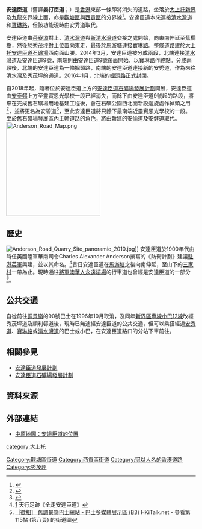 {{Infobox Hong Kong Road
|中文街道名稱 = 安達臣道
|英文街道名稱 = Anderson Road
|圖片   = File:Anderson Road, Hong Kong.JPG
|圖片說明 = 安達臣道中段
|圖片2    =
|圖片說明2 =
|隸屬幹線  =
|路段總長度 = 3.1
|車速限制   =
|行車線數量 = 單線雙程
|所在地區 = [[觀塘區|觀塘區]]／[[西貢區|西貢區]]
|起點     = [[寶琳路|寶琳路]]
|終點     = 安秀道
|道路命名日期 =
|行人專用區 =
|命名文件   =
|道路動工日期 =
|道路興建計劃 =
|道路舊名資料 = 晏打臣道
|道路封閉日期 =
|通車日期 =
|收費 =
}}
'''安達臣道'''（舊譯'''晏打臣道'''；{{lang-en|Anderson Road}}）是[[香港|香港]]東部一條即將消失的道路，坐落於[[大上托|大上托]][[新界|新界]]及[[九龍|九龍]]交界線上面，亦是[[觀塘區|觀塘區]]與[[西貢區|西貢區]]的分界線<ref>{{Cite web |url=http://www.eac.gov.hk/pdf/distco/maps/dc2011j.pdf |title=2011年區議會選舉選區分界圖 |access-date=2011-08-07 |archive-date=2018-11-22 |archive-url=https://web.archive.org/web/20181122223641/https://www.eac.gov.hk/pdf/distco/maps/dc2011j.pdf |dead-url=no }}</ref>。安達臣道本來連接[[清水灣道|清水灣道]]和[[寶琳路|寶琳路]]，但該功能現時由安秀道取代。

安達臣道由[[茶寮坳|茶寮坳]]對上、[[清水灣道|清水灣道]]與[[新清水灣道|新清水灣道]]交接之處開始，向東南伸延至蕉欄樹，然後於[[秀茂坪|秀茂坪]]對上位置向東走，最後於[[馬游塘|馬游塘]]連接[[寶琳路|寶琳路]]。整條道路建於[[大上托|大上托]][[安達臣道石礦場|安達臣道石礦場]]西南面山腰。2014年3月，安達臣道被分成兩段，北端連接[[清水灣道|清水灣道]]及安達臣道9號，南端則由安達臣道9號後面開始，以寶琳路作終點。分成兩段後，北端的安達臣道為一條掘頭路，南端的安達臣道連接新的安秀道，作為來往清水灣及秀茂坪的通道。2016年1月，北端的[[掘頭路|掘頭路]]正式封閉。

自2018年起，隨著位於安達臣道上方的[[安達臣道石礦場發展計劃|安達臣道石礦場發展計劃]]開展，安達臣道由[[安泰邨|安泰邨]]上方至靈實恩光學校一段已經消失，而餘下由安達臣道9號起的路段，將來在完成舊石礦場用地基建工程後，會在石礦公園西北面新設迴旋處作掉頭之用<ref>{{Cite web |url=https://www.cedd.gov.hk/eng/projects/major/doc/CDEARQZ0003.pdf |title=安達臣道石礦場發展工程位置圖 |access-date=2019-04-10 |archive-url=https://web.archive.org/web/20181009192820/https://www.cedd.gov.hk/eng/projects/major/doc/CDEARQZ0003.pdf |archive-date=2018-10-09 |dead-url=yes }}</ref>，並將更名為安碧道<ref>{{Cite web |url=https://www.gld.gov.hk/egazette/pdf/20212542/cgn202125426649.pdf |title=擬更改街道名稱公告 |access-date=2021-10-22 |dead-url=no |archive-date=2022-02-24 |archive-url=https://web.archive.org/web/20220224042021/https://www.gld.gov.hk/egazette/pdf/20212542/cgn202125426649.pdf }}</ref>，至此安達臣道將只餘下最南端近靈實恩光學校的一段。至於舊石礦場發展區內主幹道路的角色，將由新建的[[安愉道|安愉道]]及[[安健道|安健道]]取代。
[[File:Anderson_Road_Map.png|250px]]

== 歷史 ==
[[File:Anderson_Road_Quarry_Site_panoramio_2010.jpg|thumb]]]]
安達臣道於1900年代由時任英國陸軍華南司令Charles Alexander Anderson撰寫的《防衛計劃》建議[[駐港英軍|駐港英軍]]興建，並以其命名。<ref>[http://www.skywalker.autozine.org/Place/1092_Anderson_Road/P1.html] {{Wayback|url=http://www.skywalker.autozine.org/Place/1092_Anderson_Road/P1.html |date=20220118150949 }} 天行足跡《全走安達臣道》</ref>昔日安達臣道在[[馬游塘|馬游塘]]之後向南伸延，至山下的[[三家村_(九龍)|三家村]]一帶為止。現時通往[[將軍澳華人永遠墳場|將軍澳華人永遠墳場]]的行車道也曾經是安達臣道的一部分<ref>[http://www.hkitalk.net/HKiTalk2/viewthread.php?tid=293831&extra=page%3D1&page=1 ［徵相］ 舊調景嶺巴士總站 - 巴士多媒體展示區 (B3) ] {{Wayback|url=http://www.hkitalk.net/HKiTalk2/viewthread.php?tid=293831&extra=page%3D1&page=1 |date=20150924030901 }} HKiTalk.net - 參看第115帖 (第八頁) 的街道圖</ref>。

== 公共交通 ==
自從前往[[調景嶺|調景嶺]]的90號巴士在1996年10月取消，及同年[[新界區專線小巴12線|新界區專線小巴12線]]改經秀茂坪道及順利邨道後，現時已無途經安達臣道的公共交通，但可以乘搭經過[[安秀道|安秀道]]、[[寶琳路|寶琳路]]或[[清水灣道|清水灣道]]的巴士或小巴，在安達臣道路口的分站下車前往。

== 相關參見 ==
* [[安達臣道發展計劃|安達臣道發展計劃]]
* [[安達臣道石礦場發展計劃|安達臣道石礦場發展計劃]]

==資料來源==
<references/>

==外部連結==
* [http://www.centamap.com/scripts/centamap2.asp?lg=B5&cx=841663&cy=821258&zm=5&mx=841663&my=821258&ms=2&sx=&sy=&ss=0&sl=&vm=&lb=&ly= 中原地圖：安達臣道的位置] {{Wayback|url=http://www.centamap.com/scripts/centamap2.asp?lg=B5&cx=841663&cy=821258&zm=5&mx=841663&my=821258&ms=2&sx=&sy=&ss=0&sl=&vm=&lb=&ly= |date=20070929122322 }}

{{安達臣道發展計劃}}
{{安達臣道石礦場發展計劃}}
[[category:大上托|category:大上托]]
[[Category:觀塘區街道|Category:觀塘區街道]]
[[Category:西貢區街道|Category:西貢區街道]]
[[Category:冠以人名的香港道路|Category:冠以人名的香港道路]]
[[Category:秀茂坪|Category:秀茂坪]]